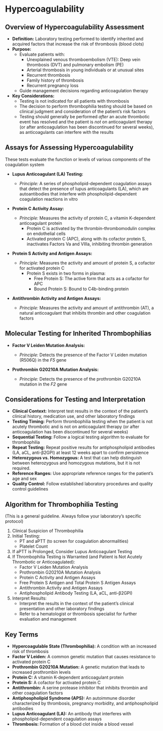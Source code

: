 # Hypercoagulability {-}

## **Overview of Hypercoagulability Assessment** {-}

*   **Definition:** Laboratory testing performed to identify inherited and acquired factors that increase the risk of thrombosis (blood clots)
*   **Purpose:**
    *   Evaluate patients with:
        *   Unexplained venous thromboembolism (VTE): Deep vein thrombosis (DVT) and pulmonary embolism (PE)
        *   Arterial thrombosis in young individuals or at unusual sites
        *   Recurrent thrombosis
        *   Family history of thrombosis
        *   Recurrent pregnancy loss
    *   Guide management decisions regarding anticoagulation therapy
*   **Key Considerations:**
    *   Testing is not indicated for all patients with thrombosis
    *   The decision to perform thrombophilia testing should be based on clinical judgment and consideration of the patient's risk factors
    *   Testing should generally be performed *after* an acute thrombotic event has resolved and the patient is *not* on anticoagulant therapy (or after anticoagulation has been discontinued for several weeks), as anticoagulants can interfere with the results

## **Assays for Assessing Hypercoagulability** {-}

These tests evaluate the function or levels of various components of the coagulation system

*   **Lupus Anticoagulant (LA) Testing:**

    *   *Principle:* A series of phospholipid-dependent coagulation assays that detect the presence of lupus anticoagulants (LA), which are autoantibodies that interfere with phospholipid-dependent coagulation reactions in vitro

*   **Protein C Activity Assay:**

    *   *Principle:* Measures the activity of protein C, a vitamin K-dependent anticoagulant protein
        *   Protein C is activated by the thrombin-thrombomodulin complex on endothelial cells
        *   Activated protein C (APC), along with its cofactor protein S, inactivates Factors Va and VIIIa, inhibiting thrombin generation

*   **Protein S Activity and Antigen Assays:**

    *   *Principle:* Measures the activity and amount of protein S, a cofactor for activated protein C
        *   Protein S exists in two forms in plasma:
            *   Free Protein S: The active form that acts as a cofactor for APC
            *   Bound Protein S: Bound to C4b-binding protein

*   **Antithrombin Activity and Antigen Assays:**

    *   *Principle:* Measures the activity and amount of antithrombin (AT), a natural anticoagulant that inhibits thrombin and other coagulation factors

## **Molecular Testing for Inherited Thrombophilias** {-}

*   **Factor V Leiden Mutation Analysis:**

    *   *Principle:* Detects the presence of the Factor V Leiden mutation (R506Q) in the *F5* gene

*   **Prothrombin G20210A Mutation Analysis:**

    *   *Principle:* Detects the presence of the prothrombin G20210A mutation in the *F2* gene

## **Considerations for Testing and Interpretation** {-}

*   **Clinical Context:** Interpret test results in the context of the patient's clinical history, medication use, and other laboratory findings
*   **Testing Timing:** Perform thrombophilia testing when the patient is not acutely thrombotic and is not on anticoagulant therapy (or after anticoagulation has been discontinued for several weeks)
*   **Sequential Testing:** Follow a logical testing algorithm to evaluate for thrombophilia
*   **Repeat Testing:** Repeat positive results for antiphospholipid antibodies (LA, aCL, anti-β2GPI) at least 12 weeks apart to confirm persistence
*   **Heterozygous vs. Homozygous:** A test that can help distinguish between heterozygous and homozygous mutations, but it is not required.
*   **Reference Ranges:** Use appropriate reference ranges for the patient's age and sex
*   **Quality Control:** Follow established laboratory procedures and quality control guidelines

## **Algorithm for Thrombophilia Testing** {-}

(This is a general guideline. Always follow your laboratory's specific protocol)

1.  Clinical Suspicion of Thrombophilia
2.  Initial Testing:
    *   PT and aPTT (to screen for coagulation abnormalities)
    *   Platelet Count
3.  If aPTT is Prolonged, Consider Lupus Anticoagulant Testing
4.  If Thrombophilia Testing is Warranted (and Patient is Not Acutely Thrombotic or Anticoagulated):
    *   Factor V Leiden Mutation Analysis
    *   Prothrombin G20210A Mutation Analysis
    *   Protein C Activity and Antigen Assays
    *   Free Protein S Antigen and Total Protein S Antigen Assays
    *   Antithrombin Activity and Antigen Assays
    *   Antiphospholipid Antibody Testing (LA, aCL, anti-β2GPI)
5. Interpret Results:
    *   Interpret the results in the context of the patient's clinical presentation and other laboratory findings
    *   Refer to a hematologist or thrombosis specialist for further evaluation and management

## **Key Terms** {-}

*   **Hypercoagulable State (Thrombophilia):** A condition with an increased risk of thrombosis
*   **Factor V Leiden:** A common genetic mutation that causes resistance to activated protein C
*   **Prothrombin G20210A Mutation:** A genetic mutation that leads to increased prothrombin levels
*   **Protein C:** A vitamin K-dependent anticoagulant protein
*   **Protein S:** A cofactor for activated protein C
*   **Antithrombin:** A serine protease inhibitor that inhibits thrombin and other coagulation factors
*   **Antiphospholipid Syndrome (APS):** An autoimmune disorder characterized by thrombosis, pregnancy morbidity, and antiphospholipid antibodies
*   **Lupus Anticoagulant (LA):** An antibody that interferes with phospholipid-dependent coagulation assays
*   **Thrombosis:** Formation of a blood clot inside a blood vessel
